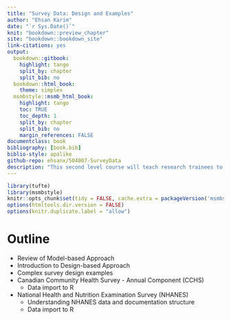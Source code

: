 ```yaml
--- 
title: "Survey Data: Design and Examples"
author: "Ehsan Karim"
date: "`r Sys.Date()`"
knit: "bookdown::preview_chapter"
site: "bookdown::bookdown_site"
link-citations: yes
output:
  bookdown::gitbook: 
    highlight: tango
    split_by: chapter
    split_bib: no
  bookdown::html_book:
    theme: simplex  
  msmbstyle::msmb_html_book:
    highlight: tango
    toc: TRUE
    toc_depth: 1
    split_by: chapter
    split_bib: no
    margin_references: FALSE
documentclass: book
bibliography: [book.bib]
biblio-style: apalike
github-repo: ehsanx/504007-SurveyData
description: "This second level course will teach research trainees to apply methods taught in prior courses towards the development of a fundable research protocol and the analysis and interpretation of real epidemiologic data."
---
```



```r
library(tufte)
library(msmbstyle)
knitr::opts_chunk$set(tidy = FALSE, cache.extra = packageVersion('msmbstyle'))
options(htmltools.dir.version = FALSE)
options(knitr.duplicate.label = "allow")
```


# Outline

- Review of Model-based Approach
- Introduction to Design-based Approach
- Complex survey design examples
- Canadian Community Health Survey - Annual Component (CCHS)
  - Data import to R
- National Health and Nutrition Examination Survey (NHANES)
  - Understanding NHANES data and documentation structure
  - Data import to R
